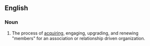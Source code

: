 ==English==

===Noun===
{{en-noun|-}}

# {{lb|en|marketing}} The process of [[acquiring]], engaging, upgrading, and renewing "members" for an association or relationship driven organization.